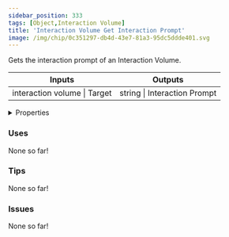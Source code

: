 ```yaml
---
sidebar_position: 333
tags: [Object,Interaction Volume]
title: 'Interaction Volume Get Interaction Prompt'
image: /img/chip/0c351297-db4d-43e7-81a3-95dc5ddde401.svg
---
```


Gets the interaction prompt of an Interaction Volume.



<IChip uuid="0c351297-db4d-43e7-81a3-95dc5ddde401"/>

<table><thead><tr><th>Inputs</th><th>Outputs</th></tr></thead><tbody><tr><td>interaction volume | Target</td><td>string | Interaction Prompt</td></tr></tbody></table>

<details>
  <summary>Properties</summary>
  <div>
    <div>
    <table>
      <tbody>
        <tr>
          <td>Is beta required?</td>
          <td>No</td>
        </tr>
        <tr>
          <td>Is chip a trolling risk?</td>
          <td>No</td>
        </tr>
        <tr>
          <td>Is chip a role assignment risk?</td>
          <td>No</td>
        </tr>
        <tr>
          <td>Chip UUID</td>
          <td>0c351297-db4d-43e7-81a3-95dc5ddde401</td>
        </tr>
        <tr>
          <td>Room availability</td>
          <td>Available everywhere</td>
        </tr>
      </tbody>
    </table>
    </div>
  </div>
</details>

### Uses

None so far!

### Tips

None so far!

### Issues

None so far!
